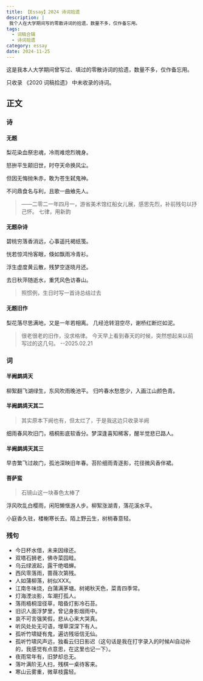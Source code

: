 ```yaml
---
title: 【Essay】2024 诗词拾遗
description: |
 我个人在大学期间写的零散诗词的拾遗，数量不多，仅作备忘用。
tags:
  - 词稿合辑
  - 诗词拾遗
category: essay
date: 2024-11-25
---
```



<UpdatedSpan text="[2025-02-21 updated] 更新了《无题旧作》。" />

这是我本人大学期间曾写过、填过的零散诗词的拾遗，数量不多，仅作备忘用。

只收录 《2020 词稿拾遗》 中未收录的诗词。

## 正文

### 诗

#### 无题
梨花染血祭忠魂，冷雨难熄烈魄身。

怒拚平生颠旧世，时夺天命换风尘。

但因无悔抛朱赤，敢为苍生弑鬼神。

不问鼎食名与利，且歌一曲飨先人。
> ——二零二一年四月一，游省美术馆红船女儿展，感思先烈，补前残句以抒己怀。
> 七律，用新韵

#### 无题杂诗
碧桃穷落香消远，心事遥托褐纸笺。

恍若惊鸿怜客眼，倏如飘雨冷青衫。

浮生虚度黄云散，残梦空逐晓月还。

去日秋萍随逝水，重凭风色访春山。

> 照惯例，生日时写一首诗总结过去

#### 无题旧作

梨花落尽思满地，又是一年若相离。
几经沧转泪空尽，谢桥红断烂如泥。

> 很老很老的旧作，没求格律。
> 今天早上看到春天的时候，突然想起来以前写过的这几句。
> --2025.02.21

### 词

#### 半阙鹧鸪天
柳絮翻飞湖绿生，东风吹雨晚池平。
归吟春水愁思少，入画江山颜色青。

#### 半阙鹧鸪天其二

> 其实原本下阙也有，但太烂了，于是我这边只收录半阙

细雨春风吹旧门，梧桐影底软香分。梦深逢喜知稀客，醒半觉悲已路人。

#### 半阙鹧鸪天其三

早杏繁飞过故门，孤池深映旧年春。苔阶细雨青逐影，花径微风香伴裙。

#### 菩萨蛮
> 石镜山这一块春色太棒了

浮风吹乱白樱雨，闲阳懒惬游人步。柳絮涨湖青，落花溪水平。

小庭香久驻，楼榭寒长去。陌上野云生，树梢春意轻。

### 残句

- 今日杯水借，未来因缘还。
- 双塔石狮老，佛寺菜园畦。
- 乌云绿波起，露干绝唱蝉。
- 西风零落雨，蔷薇次第残。
- 人如蒲柳落，树似XXX。
- 江南冬味烧，白蒲满茅塘。树褐秋天色，菜青四季常。
- 灯海湮淡影，车潮打孤人。
- 落雨梧桐湿径草，暗昏灯影冷石苔。
- 旧识人面浮梦里，曾记身影烟雨中。
- 哀不可言强笑假，悲从心来大哭真。
- 听风处处无可语，埋草深深下有人。
- 孤听竹啸疑有鬼，遍访残垣信无仙。
- 孤听竹啸风声远，独看云归日影迟（这句话是我在打字录入的时候AI自动补的，我感觉有点意思，在这里也记一下）。
- 夜雨常年有，旧梦却总无。
- 落叶满阶无人扫，残棋一桌待客来。
- 寒山云雾重，微草枝露轻。
